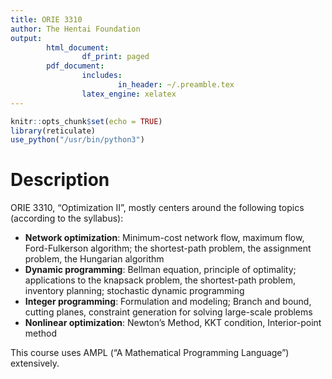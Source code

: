 ```yaml
---
title: ORIE 3310
author: The Hentai Foundation
output:
        html_document:
                df_print: paged
        pdf_document:
                includes:
                        in_header: ~/.preamble.tex
                latex_engine: xelatex
---
```



```r
knitr::opts_chunk$set(echo = TRUE)
library(reticulate)
use_python("/usr/bin/python3")
```

# Description

ORIE 3310, "Optimization II", mostly centers around the following topics (according to the syllabus):

 - **Network optimization**: Minimum-cost network flow, maximum flow, Ford-Fulkerson algorithm; the shortest-path problem, the assignment problem, the Hungarian algorithm
 - **Dynamic programming**: Bellman equation, principle of optimality; applications to the knapsack problem, the shortest-path problem, inventory planning; stochastic dynamic programming
 - **Integer programming**: Formulation and modeling; Branch and bound, cutting planes, constraint generation for solving large-scale problems
 - **Nonlinear optimization**: Newton's Method, KKT condition, Interior-point method

This course uses AMPL ("A Mathematical Programming Language") extensively. 




